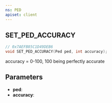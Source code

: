 ```yaml
---
ns: PED
apiset: client
---
```

## SET_PED_ACCURACY

```c
// 0x7AEFB85C1D49DEB6
void SET_PED_ACCURACY(Ped ped, int accuracy);
```

accuracy = 0-100, 100 being perfectly accurate

## Parameters
* **ped**:
* **accuracy**: